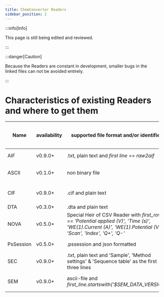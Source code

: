 ```yaml
---
title: ChemConverter Readers
sidebar_position: 2
---
```


:::info[Info]

This page is still being edited and reviewed.

:::

:::danger[Caution]

Because the Readers are constant in development, smaller bugs in the linked files can not be avoided entirely.

:::

# Characteristics of existing Readers and where to get them

| Name      | availability | supported file format and/or identifiers                                                                                                                    | Measurement technique: device and/or software | Link to download                                                                                          |
| --------- | ------------ | ----------------------------------------------------------------------------------------------------------------------------------------------------------- | --------------------------------------------- | --------------------------------------------------------------------------------------------------------- |
| AIF       | v0.9.0+      | .txt, plain text and _first line == raw2aif_                                                                                                                | sorption-desorption                           | [Link](https://github.com/ComPlat/chemotion-converter-app/blob/master/converter_app/readers/aif.py)       |
| ASCII     | v0.1.0+      | non binary file                                                                                                                                             | _fallback Reader for generic ascii files_     | [Link](https://github.com/ComPlat/chemotion-converter-app/blob/master/converter_app/readers/ascii.py)     |
| CIF       | v0.9.0+      | .cif and plain text                                                                                                                                         | single crystal X-ray diffraction: OlexSys     | [Link](https://github.com/ComPlat/chemotion-converter-app/blob/master/converter_app/readers/cif.py)       |
| DTA       | v0.3.0+      | .dta and plain text                                                                                                                                         | CV: Gamry                                     | [Link](https://github.com/ComPlat/chemotion-converter-app/blob/master/converter_app/readers/dta.py)       |
| NOVA      | v0.5.0+      | Special Heir of CSV Reader with _first_row == 'Potential applied (V)', 'Time (s)', 'WE(1).Current (A)', 'WE(1).Potential (V)', 'Scan', 'Index', 'Q+', 'Q-'_ | CV: Metrohm NOVA                              | [Link](https://github.com/ComPlat/chemotion-converter-app/blob/master/converter_app/readers/nova.py)      |
| PsSession | v0.5.0+      | .pssession and json formatted                                                                                                                               | CV: PalmSens PSTrace                          | [Link](https://github.com/ComPlat/chemotion-converter-app/blob/master/converter_app/readers/pssession.py) |
| SEC       | v0.9.0+      | .txt, plain text and 'Sample', 'Method settings' & 'Sequence table' as the first three lines                                                                | Size Exclusion Chromatography: WinGPC         | [Link](https://github.com/ComPlat/chemotion-converter-app/blob/master/converter_app/readers/sec.py)       |
| SEM       | v0.9.0+      | ascii-file and _first_line.startswith('$SEM_DATA_VERSION')_                                                                                                 | Scanning Electron Microscopy                  | [Link](https://github.com/ComPlat/chemotion-converter-app/blob/master/converter_app/readers/sem.py)       |
